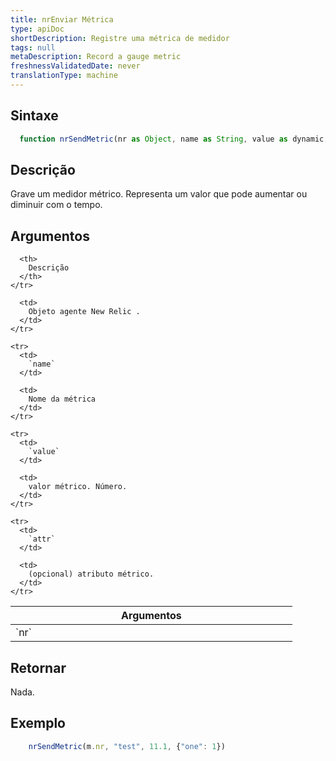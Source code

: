 ```yaml
---
title: nrEnviar Métrica
type: apiDoc
shortDescription: Registre uma métrica de medidor
tags: null
metaDescription: Record a gauge metric
freshnessValidatedDate: never
translationType: machine
---
```


## Sintaxe

```js
  function nrSendMetric(nr as Object, name as String, value as dynamic, attr = invalid as Object) as Void
```

## Descrição

Grave um medidor métrico. Representa um valor que pode aumentar ou diminuir com o tempo.

## Argumentos

<table>
  <thead>
    <tr>
      <th width="25%">
        Argumentos
      </th>

      <th>
        Descrição
      </th>
    </tr>
  </thead>

  <tbody>
    <tr>
      <td>
        `nr`
      </td>

      <td>
        Objeto agente New Relic .
      </td>
    </tr>

    <tr>
      <td>
        `name`
      </td>

      <td>
        Nome da métrica
      </td>
    </tr>

    <tr>
      <td>
        `value`
      </td>

      <td>
        valor métrico. Número.
      </td>
    </tr>

    <tr>
      <td>
        `attr`
      </td>

      <td>
        (opcional) atributo métrico.
      </td>
    </tr>
  </tbody>
</table>

## Retornar

Nada.

## Exemplo

```js
  	nrSendMetric(m.nr, "test", 11.1, {"one": 1})
```